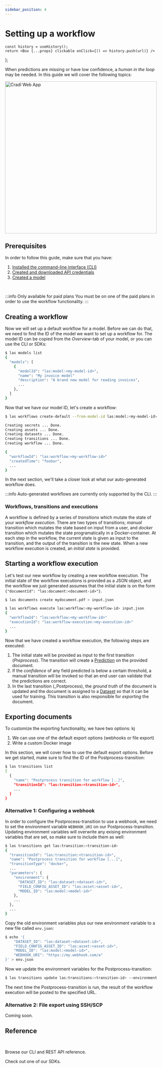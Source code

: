 ```yaml
---
sidebar_position: 4
---
```


# Setting up a workflow



    const history = useHistory();
    return <Box {...props} clickable onClick={() => history.push(url)} />
};

When predictions are missing or have low confidence, a _human in the loop_ may be needed. In this guide we will cover the following topics:

<BoxContainer>
  <Box border="none" padding="6px" background="none" width="400px">
    <HeaderText icon="/img/steps/01.svg" title="Creating a workflow" text="First we will learn how to deploy and configure a default workflow for a model." />
    <HeaderText icon="/img/steps/02.svg" title="Starting a workflow execution" text="Then we will show how the workflow can be executed using Cradl's CLI and SDKs." />
    <HeaderText icon="/img/steps/03.svg" title="Exporting documents" text="... and finally how documents can be exported by configuring a webhook." />
  </Box>
  <img src="/img/model_overview.png" alt="Cradl Web App" width="500px" />
</BoxContainer>

## Prerequisites
In order to follow this guide, make sure that you have:

1. [Installed the command-line interface (CLI)](/overview/installation)
2. [Created and downloaded API credentials](/overview/authentication)
3. [Created a model](https://app.cradl.ai/models/new)

<br />

:::info Only available for paid plans
You must be on one of the paid plans in order to use the workflow functionality.
:::

## Creating a workflow
Now we will set up a default workflow for a model. Before we can do that, we need to find the ID of the model we want to set up a workflow for. The model ID can be copied
from the _Overview_-tab of your model, or you can use the CLI or SDKs:

<Tabs>
<TabItem value="bash" label="CLI">

```bash
$ las models list 
{
  "models": [
    {
      "modelId": "las:model:<my-model-id>",
      "name": "My invoice model"
      "description": "A brand new model for reading invoices",
      ...
    },
  ]
}
```

</TabItem>
</Tabs>


Now that we have our model ID, let's create a workflow:

<Tabs>
<TabItem value="bash" label="CLI">

```bash
$ las workflows create-default --from-model-id las:model:<my-model-id> 

Creating secrets ... Done.
Creating assets ... Done.
Creating datasets ... Done.
Creating transitions ... Done.
Creating workflow ... Done.

{
  "workflowId": "las:workflow:<my-workflow-id>"
  "createdTime": "foobar",
  ...
}
```
</TabItem>
</Tabs>

In the next section, we'll take a closer look at what our auto-generated workflow does.

:::info
Auto-generated workflows are currently only supported by the CLI.
:::

### Workflows, transitions and executions
A workflow is defined by a series of _transitions_ which mutate the state of your _workflow execution_. There are two types of transitions; _manual_
transition which mutates the state based on input from a user, and _docker_ transition which mutates the state programatically in a Docker-container.
At each step in the workflow, the current state is given as input to the transition, and the output of the transition is the new state.
When a new workflow execution is created, an _initial state_ is provided.


## Starting a workflow execution
Let's test our new workflow by creating a new workflow execution. The initial state of the workflow executions is provided as a JSON object, and the workflow we just generated assumes that the initial state is on the form
`{"documentId": "las:document:<document-id>"}`.

<Tabs>
<TabItem value="bash" label="CLI">


```bash
$ las documents create mydocument.pdf > input.json

$ las workflows execute las:workflow:<my-workflow-id> input.json
{
  "workflowId": "las:workflow:<my-workflow-id>"
  "executionId": "las:workflow-execution:<my-execution-id>"
  ...
}
```

</TabItem>
</Tabs>

Now that we have created a workflow execution, the following steps are executed:

1. The initial state will be provided as input to the first transition (_Preprocess_).
   The transition will create a [Prediction](/concepts/predictions) on the provided document.
2. If the _confidence_ of any field predicted is below a certain threshold, a manual transition will be invoked
   so that an end user can validate that the predictions are correct.
3. In the last transition (_Postprocess), the _ground truth_ of the document is updated and the document is assigned to a [Dataset](/concepts/datasets)
   so that it can be used for training. This transition is also responsible for _exporting_ the document.


## Exporting documents
To customize the exporting functionality, we have two options:
kj
1. We can use one of the default export options (webhooks or file export)
3. Write a custom Docker image

In this section, we will cover how to use the default export options. Before we get started, make sure to find the ID of the Postprocess-transition:

```bash
$ las transitions list
[
  {
    "name": "Postprocess transition for workflow [..]",
    "transitionId": "las:transition:<transition-id>",
    ...
  }
}
```

### Alternative 1: Configuring a webhook
In order to configure the Postprocess-transition to use a webhook, we need to set the environment variable `WEBHOOK_URI` on our Postprocess-transition.
Updating environment variables will overwrite any exising environment variables that are set, so make sure to include them as well:

```bash
$ las transitions get las:transition:<transition-id>
{
  "transitionId": "las:transition:<transition-id>",
  "name": "Postprocess transition for workflow [...]",
  "transitionType": "docker",
  ...
  "parameters": {
    "environment": {
      "DATASET_ID": "las:dataset:<dataset-id>",
      "FIELD_CONFIG_ASSET_ID": "las:asset:<asset-id>",
      "MODEL_ID": "las:model:<model-id>"
    },
    ...
  },
  ...
}
```

Copy the old environment variables plus our new environment variable to a new file called `env.json`:

```bash
$ echo '{
    "DATASET_ID": "las:dataset:<dataset-id>",
    "FIELD_CONFIG_ASSET_ID": "las:asset:<asset-id>",
    "MODEL_ID": "las:model:<model-id>",
    "WEBHOOK_URI": "https://my.webhook.com/a"
}' > env.json

```

Now we update the environment variables for the Postprocess-transition:

```bash
$ las transitions update las:transitions:<transition-id> --environment env.json
```

The next time the Postprocess-transition is run, the result of the workflow execution will be posted to the specified URL.

### Alternative 2: File export using SSH/SCP
Coming soon.

## Reference

<br />

<BoxContainer>
  <Box title="CLI and REST API" width="450px">
    <p>
    Browse our CLI and REST API reference.
    </p>
    <BoxAction text="Get started with the CLI" href="/reference/cli" />
    <BoxAction text="Get started with the REST API" href="/reference/restapi" />
  </Box>

  <Box title="Client libraries" width="450px">
    <p>
    Check out one of our SDKs.
    </p>
    <BoxAction text="Get started with the Python SDK" href="/reference/python" />
    <BoxAction text="Get started with the JavaScript SDK" href="/reference/sdks/js" />
    <BoxAction text="Get started with the .NET SDK" href="/reference/sdks/dotnet" />
    <BoxAction text="Get started with the Java SDK" href="/reference/sdks/java" />
  </Box>
</BoxContainer>